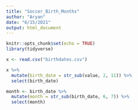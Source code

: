 ```yaml
---
title: "Soccer_Birth_Months"
author: "Aryan"
date: "6/15/2021"
output: html_document
---
```


```r
knitr::opts_chunk$set(echo = TRUE)
library(tidyverse)
```


```r
x <- read.csv("birthdates.csv")

x %>%
  mutate(birth_date = str_sub(value, 2, 11)) %>%
  select(birth_date)

month <- birth_date %>%
  mutate(month = str_sub(birth_date, 6, 7)) %>%
  select(month)
```


```r
```

